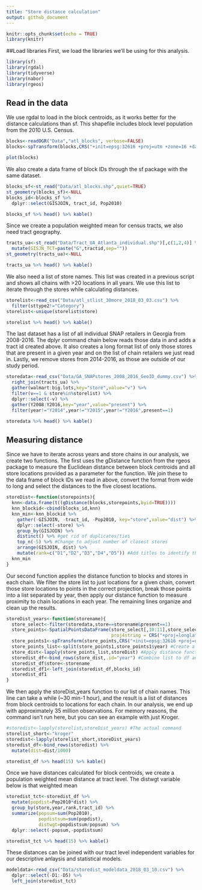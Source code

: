 ```yaml
---
title: "Store distance calculation"
output: github_document
---
```


```r
knitr::opts_chunk$set(echo = TRUE)
library(knitr)
```

##Load libraries
First, we load the libraries we'll be using for this analysis.

```r
library(sf)
library(rgdal)
library(tidyverse)
library(nabor)
library(rgeos)
```

## Read in the data

We use rgdal to load in the block centroids, as it works better for the distance calculations than sf. This shapefile includes block level population from the 2010 U.S. Census.

```r
blocks<-readOGR("Data","atl_blocks", verbose=FALSE)
blocks<-spTransform(blocks,CRS("+init=epsg:32616 +proj=utm +zone=16 +datum=WGS84 +units=m +no_defs +ellps=WGS84 +towgs84=0,0,0"))
```

```r
plot(blocks)
```

We also create a data frame of block IDs through the sf package with the same dataset. 

```r
blocks_sf<-st_read("Data/atl_blocks.shp",quiet=TRUE)
st_geometry(blocks_sf)<-NULL
blocks_id<-blocks_sf %>%
  dplyr::select(GISJOIN, tract_id, Pop2010)
```

```r
blocks_sf %>% head() %>% kable()
```

Since we create a population weighted mean for census tracts, we also need tract geography.

```r
tracts_ua<-st_read("Data/Tract_UA_Atlanta_individual.shp")[,c(1,2,4)] %>%
  mutate(GISJN_TCT=paste("G",tractid,sep=""))
st_geometry(tracts_ua)<-NULL
```
```r
tracts_ua %>% head() %>% kable()
```


We also need a list of store names. This list was created in a previous script and shows all chains with >20 locations in all years. We use this list to iterate through the stores while calculating distances.

```r
storelist<-read_csv("Data/atl_stlist_30more_2018_03_03.csv") %>%
  filter(sttype2!="Category")
storelist<-unique(storelist$store)
```
```r
storelist %>% head() %>% kable()
```

The last dataset has a list of all individual SNAP retailers in Georgia from 2008-2016. The dplyr command chain below reads those data in and adds a tract id created above. It also creates a long format list of only those stores that are present in a given year and on the list of chain retailers we just read in. Lastly, we remove stores from 2014-2016, as those are outside of our study period.

```r
storedata<-read_csv("Data/GA_SNAPstores_2008_2016_GeoID_dummy.csv") %>%
  right_join(tracts_ua) %>%
  gather(walmart:big.lots,key="store",value="v") %>%
  filter(v==1 & store%in%storelist) %>%
  dplyr::select(-v) %>%
  gather(Y2008:Y2016,key="year",value="present") %>%
  filter(year!="Y2014",year!="Y2015",year!="Y2016",present==1)
```
```r
storedata %>% head() %>% kable()
```

## Measuring distance

Since we have to iterate across years and store chains in our analysis, we create two functions. The first uses the gDistance function from the rgeos package to measure the Euclidean distance between block centroids and all store locations provided as a parameter for the function. We join these to the data frame of block IDs we read in above, convert the format from wide to long and select the distances to the five closest locations.

```r
storeDist<-function(storepoints){
  knn<-data.frame(t((gDistance(blocks,storepoints,byid=TRUE))))
  knn_blockid<-cbind(blocks_id,knn)
  knn_min<-knn_blockid %>%
    gather(-GISJOIN, -tract_id, -Pop2010, key="store",value="dist") %>% 
    dplyr::select(-store) %>%
    group_by(GISJOIN) %>%
    distinct() %>% #get rid of duplicates/ties
    top_n(-5) %>% #Change to adjust number of closest stores 
    arrange(GISJOIN, dist) %>%
    mutate(rank=c("D1","D2","D3","D4","D5")) #Add titles to identify the rank of each distance (1st closest, etc.)
  knn_min
}
```

Our second function applies the distance function to blocks and stores in each chain. We filter the store list to just locations for a given chain, convert those store locations to points in the correct projection, break those points into a list separated by year, then apply our distance function to measure proximity to chain locations in each year. The remaining lines organize and clean up the results.

```r
storeDist_years<-function(storename){
  store_select<-filter(storedata,store==storename&present==1)
  store_points<-SpatialPointsDataFrame(store_select[,10:11],store_select,
                                       proj4string = CRS("+proj=longlat +datum=WGS84 +ellps=WGS84 +towgs84=0,0,0"))
  store_points1<-spTransform(store_points,CRS("+init=epsg:32616 +proj=utm +zone=16 +datum=WGS84 +units=m +no_defs +ellps=WGS84 +towgs84=0,0,0"))
  store_points_list<-split(store_points1,store_points1$year) #Create a list of points in each year
  store_dist<-lapply(store_points_list,storeDist) #Apply distance function to each year
  storedist_df<-bind_rows(store_dist,.id="year") #Combine list to df and add column for list name/year
  storedist_df$store<-storename
  storedist_df1<-left_join(storedist_df,blocks_id)
  storedist_df1
}
```

We then apply the storeDist_years function to our list of chain names. This line can take a while (~30 min-1 hour), and the result is a list of distances from block centroids to locations for each chain. In our analysis, we end up with approximately 35 million observations. For memory reasons, the command isn't run here, but you can see an example with just Kroger.

```r
#storedist<-lapply(storelist,storeDist_years) #The actual command
storelist_short<-"kroger"
storedist<-lapply(storelist_short,storeDist_years)
storedist_df<-bind_rows(storedist) %>%
  mutate(dist=dist/1000)
```
```r
storedist_df %>% head(15) %>% kable()
```

Once we have distances calculated for block centroids, we create a population weighted mean distance at tract level. The distwgt variable below is that weighted mean

```r
storedist_tct<-storedist_df %>%
  mutate(popdist=Pop2010*dist) %>%
  group_by(store,year,rank,tract_id) %>%
  summarize(popsum=sum(Pop2010),
            popdistsum=sum(popdist),
            distwgt=popdistsum/popsum) %>%
  dplyr::select(-popsum,-popdistsum)
```
```r
storedist_tct %>% head(15) %>% kable()
```

These distances can be joined with our tract level independent variables for our descriptive anlaysis and statistical models.

```r
modeldata<-read_csv("Data/storedist_modeldata_2018_03_10.csv") %>%
  dplyr::select(-D1:-D5) %>%
  left_join(storedist_tct)
```